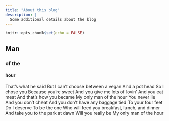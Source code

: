 ```yaml
---
title: "About this blog"
description: |
  Some additional details about the blog
---
```


```r
knitr::opts_chunk$set(echo = FALSE)
```

## Man

### of the

#### hour

That's what he said
But I can't choose between a vegan
And a pot head
So I chose you
Because you're sweet
And you give me lots of lovin'
And you eat meat
And that's how you became
My only man of the hour
You never lie
And you don't cheat
And you don't have any baggage tied
To your four feet
Do I deserve
To be the one
Who will feed you breakfast, lunch, and dinner
And take you to the park at dawn
Will you really be
My only man of the hour
